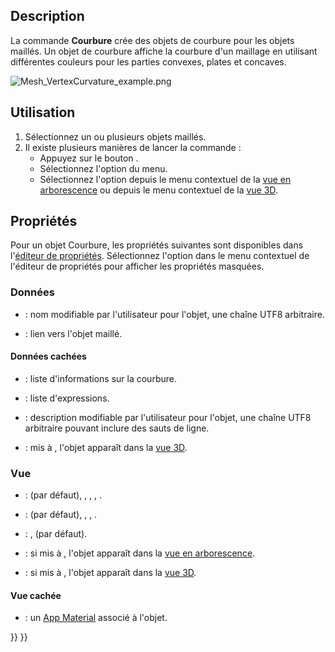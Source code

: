 <languages/>

{{Docnav/fr
|[[Mesh_BoundingBox/fr|Limites englobantes]]
|[[Mesh_HarmonizeNormals/fr|Harmoniser les normales]]
|[[Mesh_Workbench/fr|Atelier Mesh]]
|IconL=Mesh_BoundingBox.svg
|IconR=Mesh_HarmonizeNormals.svg
|IconC=Workbench_Mesh.svg
}}

{{GuiCommand/fr
|Name=Mesh VertexCurvature
|Name/fr=Mesh Courbure
|MenuLocation=Maillages → Tracer la courbure
|Workbenches=[[Mesh_Workbench/fr|Mesh]]
|SeeAlso=[[Mesh_CurvatureInfo/fr|Mesh Info sur les courbures]]
}}

==Description==

La commande '''Courbure''' crée des objets de courbure pour les objets maillés. Un objet de courbure affiche la courbure d'un maillage en utilisant différentes couleurs pour les parties convexes, plates et concaves.

[[Image:Mesh_VertexCurvature_example.png]]
{{Caption|Exemple d'un objet Mesh Courbure}}

<span id="Usage"></span>
==Utilisation==

# Sélectionnez un ou plusieurs objets maillés.
# Il existe plusieurs manières de lancer la commande :
#* Appuyez sur le bouton {{Button|[[Image:Mesh_VertexCurvature.svg|16px]] [[Mesh_VertexCurvature/fr|Tracer la courbure]]}}.
#* Sélectionnez l'option {{MenuCommand|Maillages → [[Image: Mesh_VertexCurvature.svg|16px]] Tracer la courbure}} du menu.
#* Sélectionnez l'option {{MenuCommand|[[Image: Mesh_VertexCurvature.svg|16px]] Tracer la courbure}} depuis le menu contextuel de la [[Tree_view/fr|vue en arborescence]] ou depuis le menu contextuel de la [[3D_view/fr|vue 3D]].

<span id="Properties"></span>
==Propriétés==

<div class="mw-translate-fuzzy">
Pour un objet Courbure, les propriétés suivantes sont disponibles dans l'[[Property_editor/fr|éditeur de propriétés]]. Sélectionnez l'option {{MenuCommand|Tout afficher}} dans le menu contextuel de l'éditeur de propriétés pour afficher les propriétés masquées.
</div>

<span id="Data"></span>
===Données=== 

{{TitleProperty|Base}}

* {{PropertyData|Label|String}} : nom modifiable par l'utilisateur pour l'objet, une chaîne UTF8 arbitraire.
* {{PropertyData|Source|Link}} : lien vers l'objet maillé.

<span id="Data_hidden"></span>
==== Données cachées ====

{{TitleProperty|Base}}

* {{PropertyData|Curv Info|CurvatureList}} : liste d'informations sur la courbure.
* {{PropertyData|Expression Engine|ExpressionEngine}} : liste d'expressions.
* {{PropertyData|Label2|String}} : description modifiable par l'utilisateur pour l'objet, une chaîne UTF8 arbitraire pouvant inclure des sauts de ligne.
* {{PropertyData|Visibility|Bool}} : mis à {{TRUE}}, l'objet apparaît dans la [[3D_view/fr|vue 3D]].

<span id="View"></span>
=== Vue ===

{{TitleProperty|Base}}

* {{PropertyView|Display Mode|Enumeration}} : {{value|Absolute Curvature}} (par défaut), {{value|Mean Curvature}}, {{value|Gaussian Curvature}}, {{value|Maximum Curvature}}, {{value|Courbure minimale}}.
* {{PropertyView|On Top When Selected|Enumeration}} : {{value|Disabled}} (par défaut), {{value|Enabled}}, {{value|Object}}, {{value|Element}}.
* {{PropertyView|Selection Style|Enumeration}} : {{value|Shape}}, {{value|BoundBox}} (par défaut).
* {{PropertyView|Show In Tree|Bool}} : si mis à {{TRUE}}, l'objet apparaît dans la [[Tree_view/fr|vue en arborescence]].
* {{PropertyView|Visibility|Bool}} : si mis à {{TRUE}}, l'objet apparaît dans la [[3D_view/fr|vue 3D]].

<span id="View_hidden"></span>
==== Vue cachée ====

{{TitleProperty|Base}}

* {{PropertyView|Texture Material|Material}} : un [[App_Material/fr|App Material]] associé à l'objet.


{{Docnav/fr
|[[Mesh_BoundingBox/fr|Limites englobantes]]
|[[Mesh_HarmonizeNormals/fr|Harmoniser les normales]]
|[[Mesh_Workbench/fr|Atelier Mesh]]
|IconL=Mesh_BoundingBox.svg
|IconR=Mesh_HarmonizeNormals.svg
|IconC=Workbench_Mesh.svg
}}

{{Mesh Tools navi{{#translation:}}}}
{{Userdocnavi{{#translation:}}}}
{{clear}}